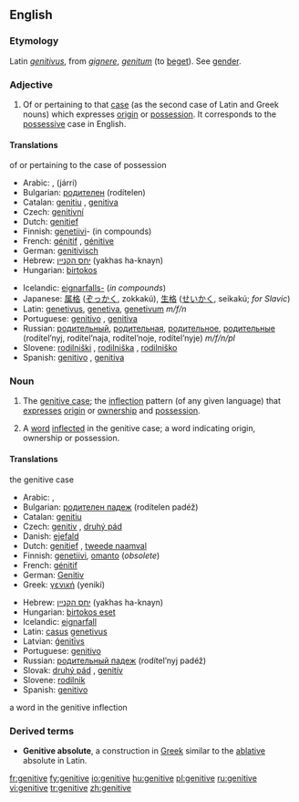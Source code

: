 {{wikipedia}}
==English==
===Etymology===
Latin ''[[genitivus]]'', from ''[[gignere]]'', ''[[genitum]]'' (to [[beget]]). See [[gender]].

===Adjective===
{{en-adj|-}}

#{{Grammar}} Of or pertaining to that [[case]] (as the second case of Latin and Greek nouns) which expresses [[origin]] or [[possession]]. It corresponds to the [[possessive]] case in English.

====Translations====
;of or pertaining to the case of possession
{{top}}
*Arabic: {{ARchar|[[اضافي|إضَافيّ]]}} {{IPAchar|(iɖáːfi)}}, {{ARchar|[[جري|جَرِّي]]}} (járri)
*Bulgarian: [[родителен]] (rodítelen)
*Catalan: [[genitiu]] {{m}}, [[genitiva]] {{f}}
*Czech: [[genitivní]]
*Dutch: [[genitief]] {{m}}
*Finnish: [[genetiivi]]- (in compounds)
*French: [[génitif]] {{m}}, [[génitive]] {{f}}
*German: [[genitivisch]]
*Hebrew: [[יחס הקנײן]] (yakhas ha-knayn) {{m}}
*Hungarian: [[birtokos]]
{{mid}}
*Icelandic: [[eignarfall|eignarfalls-]] (''in compounds'')
*Japanese: [[属格]] ([[ぞっかく]], zokkakú), [[生格]] ([[せいかく]], seikakú; ''for Slavic'')
*Latin: [[genetivus]], [[genetiva]], [[genetivum]] ''m/f/n''
*Portuguese: [[genitivo]] {{m}}, [[genitiva]] {{f}}
*Russian: [[родительный]], [[родительная]], [[родительное]], [[родительные]] (rodítel’nyj, rodítel’naja, rodítel’noje, rodítel’nyje) ''m/f/n/pl''
*Slovene: [[rodilniški]] {{m}}, [[rodilniška]] {{f}}, [[rodilniško]] {{n}}
*Spanish: [[genitivo]] {{m}}, [[genitiva]] {{f}}
{{bottom}}

===Noun===
{{en-noun|s|-}}

# {{grammar}} {{uncountable}} The [[genitive case]]; the [[inflection]] pattern (of any given language) that [[express]]es [[origin]] or [[ownership]] and [[possession]].
# {{grammar}} {{countable}} A [[word]] [[inflected]] in the genitive case; a word indicating origin, ownership or possession.

====Translations====
;the genitive case
{{top}}
*Arabic: {{ARchar|[[حالة المضاف اليه|حَالةُ المُضَافِ إلَيْه]]}} {{IPAchar|(ħáːltu l-muɖáːfi iléyh)}}, {{ARchar|[[مجرور|مَجْرُور]]}} {{IPAchar|(madžrúːr)}}
*Bulgarian: [[родителен падеж]] (rodítelen padéž) {{m}}
*Catalan: [[genitiu]] {{m}}
*Czech: [[genitiv]] {{m}}, [[druhý pád]] {{m}}
*Danish: [[ejefald]]
*Dutch: [[genitief]] {{m}}, [[tweede naamval]] {{m}}
*Finnish: [[genetiivi]], [[omanto]] (''obsolete'')
*French: [[génitif]] {{m}}
*German: [[Genitiv]] {{m}}
*Greek: [[γενική]] (yenikí) {{f}}
{{mid}}
*Hebrew: [[יחס הקנײן]] (yakhas ha-knayn) {{m}}
*Hungarian: [[birtokos eset]]
*Icelandic: [[eignarfall]] {{n}}
*Latin: [[casus]] [[genetivus]] {{m}}
*Latvian: [[ģenitīvs]] {{m}}
*Portuguese: [[genitivo]] {{m}}
*Russian: [[родительный падеж]] (rodítel’nyj padéž) {{m}}
*Slovak: [[druhý pád]] {{m}}, [[genitív]] {{m}}
*Slovene: [[rodilnik]] {{m}}
*Spanish: [[genitivo]] {{m}}
{{bottom}}

;a word in the genitive inflection
{{top}}
{{bottom}}

===Derived terms===
*'''Genitive absolute''', a construction in [[Greek]] similar to the [[ablative]] absolute in Latin.

[[fr:genitive]]
[[fy:genitive]]
[[io:genitive]]
[[hu:genitive]]
[[pl:genitive]]
[[ru:genitive]]
[[vi:genitive]]
[[tr:genitive]]
[[zh:genitive]]